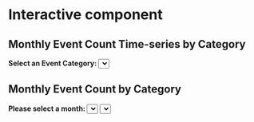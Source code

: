 # Interactive component

## Monthly Event Count Time-series by Category

<html>

<meta charset="utf-8" />
<meta name="generator" content="pandoc" />
<meta http-equiv="X-UA-Compatible" content="IE=EDGE" />


<meta name="author" content="Leo Du" />

<!-- Load d3.js Version 6 -->
<script src="https://d3js.org/d3.v6.js"></script>

<!-- Initialize a select button for selecting event categories -->
<b>Select an Event Category: </b>
<select id="selectButton"></select>

<!-- The div for the interactive event category monthly timeseries -->
<div id="category_timeseries_svg"></div>
<script src="scripts/category_timeseries.js"></script>

</html>

## Monthly Event Count by Category

<html>

<meta charset="utf-8" />
<meta name="generator" content="pandoc" />
<meta http-equiv="X-UA-Compatible" content="IE=EDGE" />


<meta name="author" content="Hao Li" />

<!-- Load d3.js Version 6 -->
<script src="https://d3js.org/d3.v6.js"></script>

<b>Please select a month: </b>
<select id="yearButton"></select>
<select id="monthButton"></select>

<div id="top_category_monthly_svg"></div>
<script src="scripts/top_category_monthly.js"></script>

</html>
